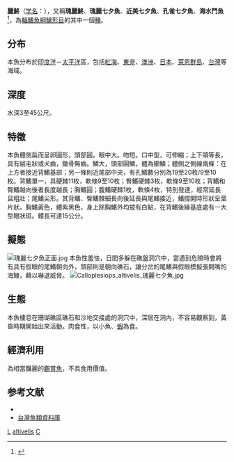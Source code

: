 {{Speciesbox
| genus = Calloplesiops
| species = altivelis
| image = Calloplesiops altivelis.jpg
| status = NE
| authority = [[Steindachner|Steindachner]], 1903
| synonyms = *''Barrosia barrosi-Smith, 1952''
*''Plesiops altivelis-Steindachner, 1903''
}}
'''麗鮗'''（[[学名|学名]]：{{lang|la|'''''Calloplesiops altivelis'''''}}），又稱'''瑰麗鮗'''、'''瑰麗七夕魚'''、'''近美七夕魚'''、'''孔雀七夕魚'''、'''海水鬥魚'''<ref name=id7173>{{cite web| url =http://www.bioinfo.cn/db05/BjdwSpecies.php?action=view&id=7173| title =瑰丽鮗| work =中国动物物种编目数据库| publisher =中国科学院微生物研究所| author =中国科学院动物研究所| accessdate =2009-04-16| deadurl =yes| archiveurl =https://web.archive.org/web/20160305010037/http://www.bioinfo.cn/db05/BjdwSpecies.php?action=view&id=7173| archivedate =2016-03-05}}</ref>，為[[輻鰭魚綱|輻鰭魚綱]][[鱸形目|鱸形目]]的其中一個[[種|種]]。

==分布==
本魚分布於[[印度洋|印度洋]]－[[太平洋|太平洋]]區，包括[[紅海|紅海]]、[[東非|東非]]、[[澳洲|澳洲]]、[[日本|日本]]、[[萊恩群島|萊恩群島]]、[[台灣|台灣]]等海域。

==深度==
水深3至45公尺。

==特徵==
本魚體側扁而呈卵圓形，頭部圓。眼中大。吻短。口中型，可伸縮；上下頜等長，具有絨毛狀或犬齒，鋤骨無齒。鱗大，頭部圓鱗，體為櫛鱗；體側之側線兩條：在上方者接近背鰭基部；另一條則近尾部中央，有孔鱗數分別為19至20枚/9至10枚。背鰭單一，具硬棘11枚，軟條9至10枚；臀鰭硬棘3枚，軟條9至10枚；背鰭和臀鰭越向後者長度越長；胸鰭圓；腹鰭硬棘1枚，軟條4枚，特別發達，經常延長且粗壯；尾鰭尖形。其背鰭、臀鰭棘細長向後延長與尾鰭接近，鰭撐開時形狀呈葉片狀。胸鰭黃色，體紫黑色，身上除胸鰭外均披有白點，在背鰭後緣基底處有一大型眼狀斑。體長可達15公分。

==擬態==
[[File:瑰麗七夕魚正面.jpg|thumb]]
本魚性羞怯，日間多躲在礁盤洞穴中，當遇到危險時會將有具有假眼的尾鰭朝向外，頭部則是朝向礁石，讓分岔的尾鰭與假眼模擬張開嘴的海鰻，藉以嚇退威脅。
[[File:Calloplesiops_altivelis_瑰麗七夕魚.jpg|thumb]]

==生態==
本魚棲息在珊瑚礁區礁石和沙地交接處的洞穴中，深居在洞內，不容易觀察到，黃昏時期開始出來活動。肉食性，以小魚、[[蝦|蝦]]為食。

==經濟利用==
為相當豔麗的[[觀賞魚|觀賞魚]]，不具食用價值。

==参考文献==
* {{TaiBNET| zh=瑰麗七夕魚 | id=382268 | binomial=Calloplesiops altivelis | authority=Steindachner, 1903 | var= | accessdate=2013-01-24}}
*[http://fishdb.sinica.edu.tw/ 台灣魚類資料庫]{{Wayback|url=http://fishdb.sinica.edu.tw/ |date=20160304193340 }}
{{reflist}}

{{Commons category|Calloplesiops altivelis}}
{{Taxonbar}}

[[Category:觀賞魚|L]]
[[Category:麗鮗屬|altivelis]]
[[Category:1903年描述的魚類|C]]